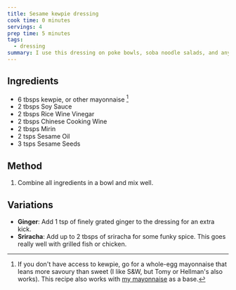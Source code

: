 ```yaml
---
title: Sesame kewpie dressing
cook time: 0 minutes
servings: 4
prep time: 5 minutes
tags:
  - dressing
summary: I use this dressing on poke bowls, soba noodle salads, and anything that needs a fresh, japanese-style kick.
---
```


## Ingredients

- 6 tbsps kewpie, or other mayonnaise [^kewpie-sub]
- 2 tbsps Soy Sauce
- 2 tbsps Rice Wine Vinegar
- 2 tbsps Chinese Cooking Wine
- 2 tbsps Mirin
- 2 tsps Sesame Oil
- 3 tsps Sesame Seeds

## Method

1. Combine all ingredients in a bowl and mix well.

## Variations

- **Ginger**: Add 1 tsp of finely grated ginger to the dressing for an extra kick.
- **Sriracha**: Add up to 2 tbsps of sriracha for some funky spice. This goes really well with grilled fish or chicken.

[^kewpie-sub]: If you don't have access to kewpie, go for a whole-egg mayonnaise that leans more savoury than sweet (I like S&W, but Tomy or Hellman's also works). This recipe also works with [my mayonnaise](/recipes/mayonnaise) as a base.
